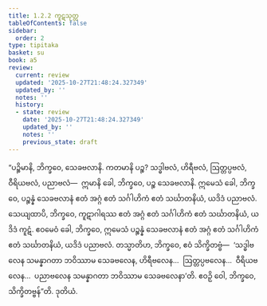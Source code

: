 ```yaml
---
title: 1.2.2 ကူဋသုတ္တ
tableOfContents: false
sidebar:
  order: 2
type: tipitaka
basket: su
book: a5
review:
  current: review
  updated: '2025-10-27T21:48:24.327349'
  updated_by: ''
  notes: ''
  history:
  - state: review
    date: '2025-10-27T21:48:24.327349'
    updated_by: ''
    notes: ''
    previous_state: draft
---
```



<ReviewStatus review={frontmatter.review} showDetails={true} />

<HypothesisAnnotation frontmatter={frontmatter} />

<DynamicBreadcrumb />

<Division number="12" book="a5" e="ch" v="16" p="8">

<Paragraph number="46" book="a5">
“ပဉ္စိမာနိ, ဘိက္ခဝေ, သေခဗလာနိ. ကတမာနိ ပဉ္စ? သဒ္ဓါဗလံ, ဟိရီဗလံ, ဩတ္တပ္ပဗလံ, ဝီရိယဗလံ, ပညာဗလံ—  ဣမာနိ ခေါ, ဘိက္ခဝေ, ပဉ္စ သေခဗလာနိ. ဣမေသံ ခေါ, ဘိက္ခဝေ, ပဉ္စန္နံ သေခဗလာနံ ဧတံ အဂ္ဂံ ဧတံ သင်္ဂါဟိကံ ဧတံ သင်္ဃာတနိယံ, ယဒိဒံ ပညာဗလံ.
</Paragraph>

<Paragraph number="47" book="a5">
သေယျထာပိ, ဘိက္ခဝေ, ကူဋာဂါရဿ ဧတံ အဂ္ဂံ ဧတံ သင်္ဂါဟိကံ ဧတံ သင်္ဃာတနိယံ, ယဒိဒံ ကူဋံ. ဧဝမေဝံ ခေါ, ဘိက္ခဝေ, ဣမေသံ ပဉ္စန္နံ သေခဗလာနံ ဧတံ အဂ္ဂံ ဧတံ သင်္ဂါဟိကံ ဧတံ သင်္ဃာတနိယံ, ယဒိဒံ ပညာဗလံ.
</Paragraph>

<Paragraph number="48" book="a5">
တသ္မာတိဟ, ဘိက္ခဝေ, ဧဝံ သိက္ခိတဗ္ဗံ—  ‘သဒ္ဓါဗလေန သမန္နာဂတာ ဘဝိဿာမ သေခဗလေန, ဟိရီဗလေန…  ဩတ္တပ္ပဗလေန…  ဝီရိယဗလေန…  ပညာဗလေန သမန္နာဂတာ ဘဝိဿာမ သေခဗလေနာ’တိ. ဧဝဉှိ ဝေါ, ဘိက္ခဝေ, သိက္ခိတဗ္ဗန်”တိ.

</Paragraph>
</Division>

<Paragraph number="49" type="center" book="a5">
ဒုတိယံ.
</Paragraph>